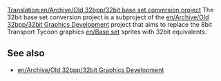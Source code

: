 [[Translation:en/Archive/Old 32bpp/32bit base set conversion project]]
The 32bit base set conversion project is a subproject of the [[en/Archive/Old 32bpp/32bit Graphics Development]] project that aims to replace the 8bit Transport Tycoon graphics [[en/Base set]] sprites with 32bit equivalents.

==See also==

* [[en/Archive/Old 32bpp/32bit Graphics Development]]

<!-- This is a stub article that I will expand in the future. -Jupix -->